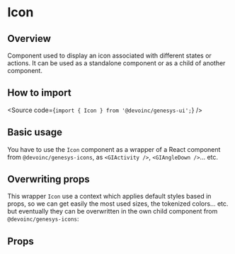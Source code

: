 

<Meta of={Stories} />

# Icon

## Overview

Component used to display an icon associated with different states or actions.
It can be used as a standalone component or as a child of another component.

## How to import

<Source code={`import { Icon } from '@devoinc/genesys-ui';`} />

## Basic usage

You have to use the `Icon` component as a wrapper of a React component from `@devoinc/genesys-icons`,
as `<GIActivity />`, `<GIAngleDown />`... etc.

<Canvas of={Stories.Base} />

## Overwriting props

This wrapper `Icon` use a context which applies default styles based in props, so we can get easily the
most used sizes, the tokenized colors... etc. but eventually they can be overwritten in the own child component
from `@devoinc/genesys-icons`:

<Canvas of={Stories.OverwritingProps} />

## Props

<ArgTypes of={Stories} />

